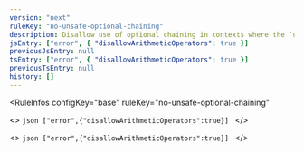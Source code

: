 ```yaml
---
version: "next"
ruleKey: "no-unsafe-optional-chaining"
description: Disallow use of optional chaining in contexts where the `undefined` value is not allowed
jsEntry: ["error", { "disallowArithmeticOperators": true }]
previousJsEntry: null
tsEntry: ["error", { "disallowArithmeticOperators": true }]
previousTsEntry: null
history: []
---
```


<RuleInfos 
  configKey="base" 
  ruleKey="no-unsafe-optional-chaining" 
>
  <>
    ```json
    ["error",{"disallowArithmeticOperators":true}]
    ```
  </>

  <>
    ```json
    ["error",{"disallowArithmeticOperators":true}]
    ```
  </>
</RuleInfos>
